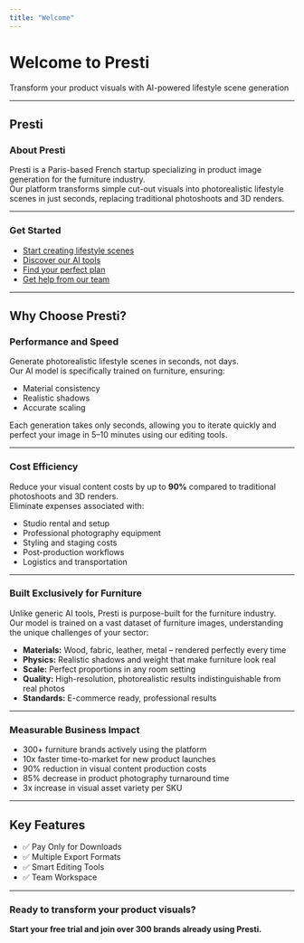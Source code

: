 ```yaml
---
title: "Welcome"
---
```


# Welcome to Presti

Transform your product visuals with AI-powered lifestyle scene generation

---

## Presti

### About Presti

Presti is a Paris-based French startup specializing in product image generation for the furniture industry.  
Our platform transforms simple cut-out visuals into photorealistic lifestyle scenes in just seconds, replacing traditional photoshoots and 3D renders.

---

### Get Started

- [Start creating lifestyle scenes](#)
- [Discover our AI tools](#)
- [Find your perfect plan](#)
- [Get help from our team](#)

---

## Why Choose Presti?

### Performance and Speed

Generate photorealistic lifestyle scenes in seconds, not days.  
Our AI model is specifically trained on furniture, ensuring:

- Material consistency  
- Realistic shadows  
- Accurate scaling  

Each generation takes only seconds, allowing you to iterate quickly and perfect your image in 5–10 minutes using our editing tools.

---

### Cost Efficiency

Reduce your visual content costs by up to **90%** compared to traditional photoshoots and 3D renders.  
Eliminate expenses associated with:

- Studio rental and setup  
- Professional photography equipment  
- Styling and staging costs  
- Post-production workflows  
- Logistics and transportation  

---

### Built Exclusively for Furniture

Unlike generic AI tools, Presti is purpose-built for the furniture industry.  
Our model is trained on a vast dataset of furniture images, understanding the unique challenges of your sector:

- **Materials:** Wood, fabric, leather, metal – rendered perfectly every time  
- **Physics:** Realistic shadows and weight that make furniture look real  
- **Scale:** Perfect proportions in any room setting  
- **Quality:** High-resolution, photorealistic results indistinguishable from real photos  
- **Standards:** E-commerce ready, professional results  

---

### Measurable Business Impact

- 300+ furniture brands actively using the platform  
- 10x faster time-to-market for new product launches  
- 90% reduction in visual content production costs  
- 85% decrease in product photography turnaround time  
- 3x increase in visual asset variety per SKU  

---

## Key Features

- ✅ Pay Only for Downloads  
- ✅ Multiple Export Formats  
- ✅ Smart Editing Tools  
- ✅ Team Workspace  

---

### Ready to transform your product visuals?

**Start your free trial and join over 300 brands already using Presti.**
